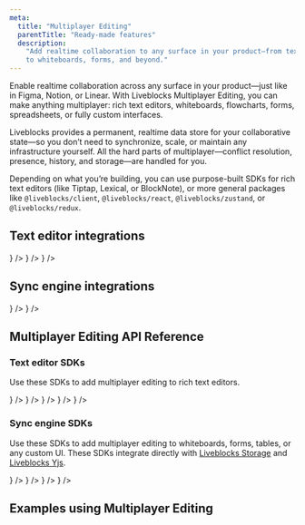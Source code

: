 ```yaml
---
meta:
  title: "Multiplayer Editing"
  parentTitle: "Ready-made features"
  description:
    "Add realtime collaboration to any surface in your product—from text editors
    to whiteboards, forms, and beyond."
---
```


Enable realtime collaboration across any surface in your product—just like in
Figma, Notion, or Linear. With Liveblocks Multiplayer Editing, you can make
anything multiplayer: rich text editors, whiteboards, flowcharts, forms,
spreadsheets, or fully custom interfaces.

Liveblocks provides a permanent, realtime data store for your collaborative
state—so you don’t need to synchronize, scale, or maintain any infrastructure
yourself. All the hard parts of multiplayer—conflict resolution, presence,
history, and storage—are handled for you.

Depending on what you’re building, you can use purpose-built SDKs for rich text
editors (like Tiptap, Lexical, or BlockNote), or more general packages like
`@liveblocks/client`, `@liveblocks/react`, `@liveblocks/zustand`, or
`@liveblocks/redux`.

## Text editor integrations

<ListGrid columns={2}>
  <DocsCard
    type="technology"
    title="Tiptap"
    href="/docs/ready-made-features/multiplayer-editing/text-editor/tiptap"
    description="Add multiplayer editing to Tiptap"
    visual={<DocsTiptapIcon className="fill-product-icon-brand h-auto w-6" />}
  />
  <DocsCard
    type="technology"
    title="BlockNote"
    href="/docs/ready-made-features/multiplayer-editing/text-editor/blocknote"
    description="Add multiplayer editing to BlockNote"
    visual={
      <DocsBlocknotejsIcon className="fill-product-icon-brand h-auto w-6" />
    }
  />
  <DocsCard
    type="technology"
    title="Lexical"
    href="/docs/ready-made-features/multiplayer-editing/text-editor/lexical"
    description="Add multiplayer editing to Lexical"
    visual={<DocsLexicalIcon className="fill-product-icon-brand h-auto w-6" />}
  />
</ListGrid>

## Sync engine integrations

<ListGrid columns={2}>
  <DocsCard
    type="technology"
    title="Liveblocks Yjs"
    href="/docs/ready-made-features/multiplayer-editing/sync-engine/liveblocks-yjs"
    description="Build custom multiplayer experiences"
    visual={<DocsYjsIcon className="fill-product-icon-brand h-auto w-6" />}
  />
  <DocsCard
    type="technology"
    title="Liveblocks Storage"
    href="/docs/ready-made-features/multiplayer-editing/sync-engine/liveblocks-storage"
    description="Build custom multiplayer experiences"
    visual={<DocsStorageIcon className="fill-product-icon-brand h-auto w-6" />}
  />
</ListGrid>

## Multiplayer Editing API Reference

### Text editor SDKs

Use these SDKs to add multiplayer editing to rich text editors.

<ListGrid columns={2}>
  <DocsCard
    type="technology"
    title="Tiptap React"
    href="/docs/api-reference/liveblocks-react-tiptap"
    description="@liveblocks/react-tiptap"
    visual={<DocsReactIcon />}
  />
  <DocsCard
    type="technology"
    title="BlockNote React"
    href="/docs/api-reference/liveblocks-react-blocknote"
    description="@liveblocks/react-blocknote"
    visual={<DocsReactIcon />}
  />
  <DocsCard
    type="technology"
    title="Lexical React"
    href="/docs/api-reference/liveblocks-react-lexical"
    description="@liveblocks/react-lexical"
    visual={<DocsReactIcon />}
  />
  <DocsCard
    type="technology"
    title="ProseMirror Node"
    href="/docs/api-reference/liveblocks-node-prosemirror"
    description="@liveblocks/node-prosemirror"
    visual={<DocsNodejsIcon className="fill-product-icon-brand h-auto w-6" />}
  />
  <DocsCard
    type="technology"
    title="Lexical Node"
    href="/docs/api-reference/liveblocks-node-lexical"
    description="@liveblocks/node-lexical"
    visual={<DocsNodejsIcon className="fill-product-icon-brand h-auto w-6" />}
  />
</ListGrid>

### Sync engine SDKs

Use these SDKs to add multiplayer editing to whiteboards, forms, tables, or any
custom UI. These SDKs integrate directly with
[Liveblocks Storage](/docs/ready-made-features/multiplayer-editing/sync-engine/liveblocks-storage)
and
[Liveblocks Yjs](/docs/ready-made-features/multiplayer-editing/sync-engine/liveblocks-yjs).

<ListGrid columns={2}>
  <DocsCard
    type="technology"
    title="React"
    href="/docs/api-reference/liveblocks-react"
    description="@liveblocks/react"
    visual={<DocsReactIcon />}
  />
  <DocsCard
    type="technology"
    title="Client"
    href="/docs/api-reference/liveblocks-client"
    description="@liveblocks/client"
    visual={<DocsJavascriptIcon />}
  />
  <DocsCard
    type="technology"
    title="Zustand"
    href="/docs/api-reference/liveblocks-zustand"
    description="@liveblocks/zustand"
    visual={
      <img
        alt=""
        src="/assets/zustand.png"
        width={24}
        height={24}
        loading="lazy"
      />
    }
  />
  <DocsCard
    type="technology"
    title="Redux"
    href="/docs/api-reference/liveblocks-redux"
    description="@liveblocks/redux"
    visual={<DocsReduxIcon />}
  />
</ListGrid>

## Examples using Multiplayer Editing

<ListGrid columns={2}>
  <ExampleCard
    example={{
      title: "Collaborative text editor",
      slug: "collaborative-text-editor/lexical",
      image: "/images/examples/thumbnails/text-editor.jpg",
    }}
    technologies={["nextjs"]}
    openInNewWindow
  />
  <ExampleCard
    example={{
      title: "Advanced collaborative text editor",
      slug: "collaborative-text-editor-advanced/nextjs-tiptap-advanced",
      image: "/images/examples/thumbnails/text-editor-advanced.jpg",
    }}
    technologies={["nextjs"]}
    openInNewWindow
  />
  <ExampleCard
    example={{
      title: "Linear-like issue tracker",
      slug: "linear-like-issue-tracker",
      image: "/images/examples/thumbnails/linear-like-issue-tracker.jpg",
    }}
    technologies={["nextjs"]}
    openInNewWindow
  />
  <ExampleCard
    example={{
      title: "Notion-like AI editor",
      slug: "notion-like-ai-editor",
      image: "/images/examples/thumbnails/notion-like-ai-editor.png",
    }}
    technologies={["nextjs"]}
    openInNewWindow
  />
  <ExampleCard
    example={{
      title: "Tldraw whiteboard",
      slug: "tldraw-whiteboard",
      image: "/images/examples/thumbnails/tldraw-whiteboard.jpg",
    }}
    technologies={["nextjs"]}
    openInNewWindow
  />
</ListGrid>
